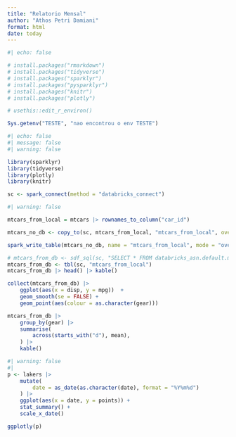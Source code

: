 ```yaml
---
title: "Relatorio Mensal"
author: "Athos Petri Damiani"
format: html
date: today
---
```


```r
#| echo: false

# install.packages("rmarkdown")
# install.packages("tidyverse")
# install.packages("sparklyr")
# install.packages("pysparklyr")
# install.packages("knitr")
# install.packages("plotly")

# usethis::edit_r_environ()
```

```r
Sys.getenv("TESTE", "nao encontrou o env TESTE")
```

```r
#| echo: false
#| message: false
#| warning: false

library(sparklyr)
library(tidyverse)
library(plotly)
library(knitr)

sc <- spark_connect(method = "databricks_connect")
```

```r
#| warning: false

mtcars_from_local = mtcars |> rownames_to_column("car_id")

mtcars_no_db <- copy_to(sc, mtcars_from_local, "mtcars_from_local", overwrite = TRUE)

spark_write_table(mtcars_no_db, name = "mtcars_from_local", mode = "overwrite")
```


```r
# mtcars_from_db <- sdf_sql(sc, "SELECT * FROM databricks_asn.default.mtcars_id")
mtcars_from_db <- tbl(sc, "mtcars_from_local")
mtcars_from_db |> head() |> kable()
```


```r
collect(mtcars_from_db) |> 
    ggplot(aes(x = disp, y = mpg))  +
    geom_smooth(se = FALSE) +
    geom_point(aes(colour = as.character(gear)))
```


```r
mtcars_from_db |> 
    group_by(gear) |> 
    summarise(
        across(starts_with("d"), mean),
    ) |> 
    kable()
```


```r
#| warning: false
#| 
p <- lakers |> 
    mutate(
        date = as_date(as.character(date), format = "%Y%m%d")
    ) |> 
    ggplot(aes(x = date, y = points)) +
    stat_summary() +
    scale_x_date()

ggplotly(p)
```